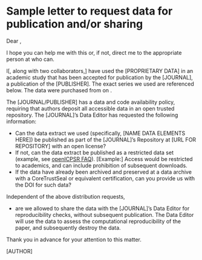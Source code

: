 # Sample letter to request data for publication and/or sharing

Dear <ACCOUNT REP>, 

I hope you can help me with this or, if not, direct me to the appropriate person at <PUBLISHER/PROVIDER> who can.

I[, along with two collaborators,] have used the [PROPRIETARY DATA] in an academic study that has been accepted for publication by the [JOURNAL], a publication of the [PUBLISHER]. The exact series we used are referenced below. The data were purchased from <PUBLISHER> on <PURCHASE DATE>. 

The [JOURNAL/PUBLISHER] has a data and code availability policy, requiring that authors deposit all accessible data in an open trusted repository.  The [JOURNAL]'s Data Editor has requested the following information:

-    Can the data extract we used (specifically, [NAME DATA ELEMENTS HERE]) be published as part of the [JOURNAL]'s Repository at [URL FOR REPOSITORY] with an open license?
-   If not, can the data extract be published as a restricted data set (example, see [openICPSR FAQ](https://www.openicpsr.org/openicpsr/faqs)). [Example:] Access would be restricted to academics, and can include prohibition of subsequent downloads.
-   If the data have already been archived and preserved at a data archive with a CoreTrustSeal or equivalent certification, can you provide us with the DOI for such data?

Independent of the above distribution requests,

-    are we allowed to share the data with the [JOURNAL]'s Data Editor for reproducibility checks, without subsequent publication. The Data Editor will use the data to assess the computational reproducibility of the paper, and subsequently destroy the data.


Thank you in advance for your attention to this matter. 

[AUTHOR]

